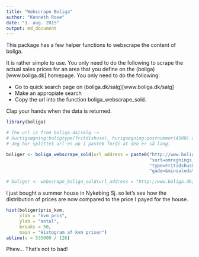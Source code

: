 ```yaml
---
title: "Webscrape Boliga"
author: "Kenneth Rose"
date: "1. aug. 2015"
output: md_document
---
```


This package has a few helper functions to webscrape the content of boliga.

It is rather simple to use. You only need to do the following to scrape the actual sales
prices for an area that you define on the (boliga)[www.boliga.dk] homepage. You only 
need to do the following:

- Go to quick search page on (boliga.dk/salg)[www.boliga.dk/salg]
- Make an appropiate search
- Copy the url into the function boliga_webscrape_sold.

Clap your hands when the data is returned.


```r

library(boliga)

# The url is from boliga.dk/salg -> 
# Hurtigsøgning:boligtype(fritdishuse), hurigsøgning:postnummer(4500) and then press "søg"
# Jeg har splittet url'en op i paste0 fordi at den er så lang.

boliger <- boliga_webscrape_sold(url_address = paste0("http://www.boliga.dk/salg/resultater?so=1&",
                                                      "sort=omregnings_dato-d&maxsaledate=today&",
                                                      "type=Fritidshus&iPostnr=4500&",
                                                      "gade=&minsaledate=2015"))

# boliger <- webscrape_boliga_sold(url_address = "http://www.boliga.dk/salg/resultater?so=1&type=Fritidshus&kom=&fraPostnr=&tilPostnr=&gade=&min=&max=&byggetMin=&byggetMax=&minRooms=&maxRooms=&minSize=&maxSize=&minsaledate=2014&maxsaledate=today&kode=")


```

I just bought a summer house in Nykøbing Sj. so let's see how the distribution of prices are now
compared to the price I payed for the house.

```r

hist(boliger$pris_kvm, 
     xlab = "kvm pris", 
     ylab = "antal",
     breaks = 50, 
     main = "Histogram af kvm priser")
abline(v = 535000 / 126)

```

Phew... That's not to bad!
